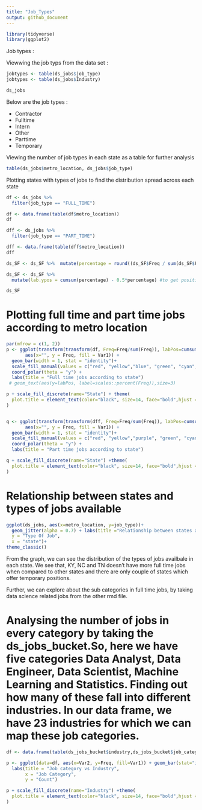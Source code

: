 ```yaml
---
title: "Job_Types"
output: github_document
---
```

```r
library(tidyverse)
library(ggplot2)
```
Job types :

Viewwing the job typs from the data set :

```r
jobtypes <- table(ds_jobs$job_type)
jobtypes <- table(ds_jobs$Industry)

ds_jobs
```

Below are the job types :

* Contractor
* Fulltime
* Intern
* Other
* Parttime
* Temporary




Viewing the number of job types in each state as a table for further analysis

```r
table(ds_jobs$metro_location, ds_jobs$job_type)
```



Plotting states with types of jobs to find the distribution spread across each state

```r
df <- ds_jobs %>%
  filter(job_type == "FULL_TIME")

df <- data.frame(table(df$metro_location)) 
df
```


```r
dff <- ds_jobs %>%
  filter(job_type == "PART_TIME")

dff <- data.frame(table(dff$metro_location)) 
dff
```

```r
ds_SF <- ds_SF %>%  mutate(percentage = round((ds_SF$Freq / sum(ds_SF$Freq)) * 100))

ds_SF <- ds_SF %>%
  mutate(lab.ypos = cumsum(percentage) - 0.5*percentage) #to get position to print percentage

ds_SF

```


# Plotting full time and part time jobs according to metro location

```r
par(mfrow = c(1, 2))
p <- ggplot(transform(transform(df, Freq=Freq/sum(Freq)), labPos=cumsum(Freq)-Freq/2), 
       aes(x="", y = Freq, fill = Var1)) +
  geom_bar(width = 1, stat = "identity")+
  scale_fill_manual(values = c("red", "yellow","blue", "green", "cyan", "grey","orange")) +
  coord_polar(theta = "y") +
  labs(title = "Full time jobs according to state")
 # geom_text(aes(y=labPos, label=scales::percent(Freq)),size=3)

p + scale_fill_discrete(name="State") + theme(
  plot.title = element_text(color="black", size=14, face="bold",hjust = 0.5)
)


q <- ggplot(transform(transform(dff, Freq=Freq/sum(Freq)), labPos=cumsum(Freq)-Freq/2), 
       aes(x="", y = Freq, fill = Var1)) +
  geom_bar(width = 1, stat = "identity")+
  scale_fill_manual(values = c("red", "yellow","purple", "green", "cyan", "grey","orange")) +
  coord_polar(theta = "y") +
  labs(title = "Part time jobs according to state")

q + scale_fill_discrete(name="State") +theme(
  plot.title = element_text(color="black", size=14, face="bold",hjust = 0.5)
)
```


# Relationship between states and types of jobs available

```r
ggplot(ds_jobs, aes(x=metro_location, y=job_type))+
  geom_jitter(alpha = 0.7) + labs(title ="Relationship between states and types of jobs available",
  y = "Type Of Job", 
  x = "state")+
theme_classic()
```


From the graph, we can see the distribution of the types of jobs availbale in each state. We see that, KY, NC and TN doesn't have more full time jobs when compared to other states and there are only couple of states which offer temporary positions. 


Further, we can explore about the sub categories in full time jobs, by taking data science related jobs from the other rmd file.

# Analysing the number of jobs in every category by taking the ds_jobs_bucket.So, here we have five categories Data Analyst, Data Engineer, Data Scientist, Machine Learning and Statistics. Finding out how many of these fall into different industries. In our data frame, we have 23 industries for which we can map these job categories.

```R
df <- data.frame(table(ds_jobs_bucket$industry,ds_jobs_bucket$job_category))

p <- ggplot(data=df, aes(x=Var2, y=Freq, fill=Var1)) + geom_bar(stat="identity") +
  labs(title = "Job category vs Industry",
       x = "Job Category",
       y = "Count")

p + scale_fill_discrete(name="Industry") +theme(
  plot.title = element_text(color="black", size=14, face="bold",hjust = 0.5)
)
```


